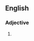 ==English==

===Adjective===
{{head|en|adjective|head=[[like]] [[death]] [[warmed]] [[up]]}}

# {{alternative form of|like death warmed over|lang=en}}
